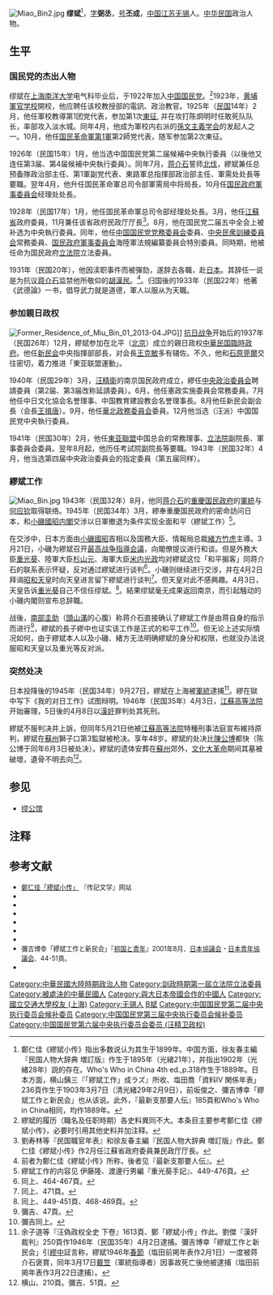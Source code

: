 [[File:Miao_Bin2.jpg|thumb]]
'''缪斌'''{{BD|1899年||1946年|5月21日|catIdx=M缪}}<ref>鄭仁佳《繆斌小传》指出多数说认为其生于1899年。中国方面，徐友春主編『民国人物大辞典 増訂版』作生于1895年（光緒21年），并指出1902年（光緒28年）説的存在。Who's Who in China 4th ed.,p.318作生于1889年。日本方面，横山銕三『「繆斌工作」成ラズ』所收、塩田喬「資料Ⅳ 関係年表」236頁作生于1903年3月7日（清光緒29年2月9日），前坂俊之、彌吉博幸「繆斌工作と新民会」也从该说。此外，『最新支那要人伝』185頁和Who's Who in China相同，均作1889年。</ref>，[[表字|字]]'''弼丞'''，[[号|号]]'''丕成'''，[[中国|中国]][[江苏|江苏]][[无锡|无锡]]人。[[中华民国|中华民国]]政治人物。

==生平==
===国民党的杰出人物===
缪斌在[[上海|上海]][[南洋大学_(上海)|南洋大学]]电气科毕业后，于1922年加入[[中国国民党|中国国民党]]。<ref>繆斌的履历（職名及任职時期）各史料異同不大。本条目主要参考鄭仁佳《繆斌小传》，必要时引用其他史料并加注释。</ref>1923年，[[黄埔軍官学校|黄埔軍官学校]]開校，他应聘任该校教授部的電訊、政治教官。1925年（[[民国紀元|民国]]14年）2月，他任軍校教導第1团党代表，参加第1次[[東征|東征]], 并在攻打陈炯明时任敢死队队长，率部攻入淡水城。同年4月，他成为軍校内右派的[[孫文主義学会|孫文主義学会]]的发起人之一。10月，他任[[国民革命軍第一軍|国民革命軍第1軍]]第2師党代表，随军参加第2次東征。

1926年（民国15年）1月，他当选中国国民党第二届候補中央執行委員（以後他又连任第3届、第4届候補中央執行委員）。同年7月，[[蒋介石|蒋介石]]誓师[[國民革命軍北伐|北伐]]，繆斌兼任总预备隊政治部主任、第1軍副党代表、東路軍总指揮部政治部主任、軍需处处長等要職。翌年4月，他升任国民革命軍总司令部軍需局中将局長，10月任[[国民政府軍事委員会|国民政府軍事委員会]]经理处处長。

1928年（民国17年）1月，他任国民革命軍总司令部经理处处長。3月，他任[[江蘇省_(中華民国)|江蘇省]]政府委員，11月兼任该省政府民政厅厅長<ref>劉寿林等『民国職官年表』和徐友春主編『民国人物大辞典 増訂版』作此。鄭仁佳《繆斌小传》作2月任江蘇省政府委員兼民政厅厅長。</ref>。8月，他在国民党二届五中全会上被补选为中央執行委員。同年，他任[[中国国民党党務委員会|中国国民党党務委員会]]委員、[[中央民衆訓練委員会|中央民衆訓練委員会]]常務委員、[[国民政府軍事委員会|国民政府軍事委員会]]海陸軍法規編纂委員会特別委員。同時期，他被任命为国民政府[[中華民国立法院|立法院]]立法委員。

1931年（民国20年），他因渎职事件而被彈劾，遂辞去各職，赴[[日本|日本]]。其辞任一说是为抗议[[蒋介石|蒋介石]]监禁他所敬仰的[[胡漢民|胡漢民]]。<ref>前者为鄭仁佳《繆斌小传》所称，後者见『最新支那要人伝』。</ref>。归国後的1933年（民国22年）他著《武德論》一书，倡导武力就是道德，軍人以服从为天職。

=== 参加親日政权 ===
[[File:Former_Residence_of_Miu_Bin_01_2013-04.JPG|thumb]]]]
[[抗日战争_(中国)|抗日战争]]开始后的1937年（民国26年）12月，繆斌参加在北平（[[北京市|北京]]）成立的親日政权[[中華民国臨時政府_(北京)|中華民国臨時政府]]。他任[[华北新民会|新民会]]中央指揮部部長，对会長[[王克敏|王克敏]]多有辅佐。不久，他和[[石原莞爾|石原莞爾]]交往密切，着力推进「東亚联盟運動」。

1940年（民国29年）3月，[[汪精衛|汪精衛]]的南京国民政府成立，繆任[[中央政治委员会_(汪精卫政权)|中央政治委員会]]聘請委員（第2届、第3届改称延請委員）。6月，他任憲政实施委員会常務委員。7月他任中日文化協会名誉理事、中国教育建設教会名誉理事長。8月他任新民会副会長（会長[[王揖唐|王揖唐]]）。9月，他任[[華北政務委員会|華北政務委員会]]委員。12月他当选（汪派）中国国民党中央執行委員。

1941年（民国30年）2月，他任[[東亚聯盟|東亚聯盟]]中国总会的常務理事、[[立法院_(汪精卫政权)|立法院]]副院長、軍事委員会委員。翌年8月起，他历任考試院副院長等要職。1943年（民国32年）4月，他当选第四届中央政治委員会的指定委員（第五届同样）。

=== 繆斌工作 ===
[[File:Miao_Bin.jpg|thumb]]
1943年（民国32年）8月，他同[[蒋介石|蒋介石]]的[[重慶国民政府|重慶国民政府]]的[[國民政府軍事委員會調查統計局|軍統]]与[[何应钦|何应钦]]取得联络。1945年（民国34年）3月，繆奉重慶国民政府的密命訪问日本，和[[小磯内閣|小磯國昭内閣]]交涉以日軍撤退为条件实现全面和平（繆斌工作）<ref>繆斌工作的内容见 伊藤隆、渡邊行男編『重光葵手記』、449-476頁。</ref>。

在交涉中，日本方面由[[小磯國昭|小磯國昭]]首相以及国務大臣、情報局总裁[[緒方竹虎|緒方竹虎]]主導。3月21日，小磯为繆斌召开[[最高战争指導会議|最高战争指導会議]]，向閣僚提议进行和谈。但是外務大臣[[重光葵|重光葵]]、陸軍大臣[[杉山元|杉山元]]、海軍大臣[[米内光政|米内光政]]均对繆斌这位「和平掮客」同蒋介石的联系表示怀疑，反对通过繆斌进行谈判<ref>同上、464-467頁。</ref>。小磯则继续进行交涉，并在4月2日拜谒[[昭和天皇|昭和天皇]]时向天皇进言留下繆斌进行谈判<ref>同上、471頁。</ref>。但天皇对此不感興趣。4月3日，天皇告诉[[重光葵|重光葵]]自己不信任缪斌。<ref>同上、449-451頁、468-469頁。</ref>。結果缪斌毫无成果返回南京，而引起騒动的小磯内閣则宣布总辞職。

战後，[[南部圭助|南部圭助]]（[[頭山滿|頭山滿]]的心腹）称蒋介石直接确认了繆斌工作是由蒋自身的指示而进行<ref>彌吉、47頁。</ref>，繆斌的長子繆中也证实该工作是正式的和平工作<ref>彌吉同上。</ref>。但无论上述实际情况如何，由于繆斌本人以及小磯、緒方无法明确繆斌的身分和权限，也就没办法说服昭和天皇以及重光等反对派。

=== 突然处决 ===
日本投降後的1945年（民国34年）9月27日，繆斌在上海被[[軍統|軍統]]逮捕<ref>余子道等『汪偽政权全史 下卷』1613頁、鄭「繆斌小传」作此。劉傑『漢奸裁判』250頁作1946年（民国35年）4月2日逮捕。彌吉博幸「繆斌工作と新民会」引[[繆中|繆中]]証言称，繆斌1946年[[春節|春節]]（塩田前掲年表作2月1日）一度被蒋介石褒賞，同年3月17日[[戴笠|戴笠]]（軍統指導者）因事故死亡後他被逮捕（塩田前掲年表作3月22日逮捕）。</ref>。繆在獄中写下《我的对日工作》试图辩明。1946年（民国35年）4月3日，[[江蘇高等法院|江蘇高等法院]]开始審理，5日後的4月8日以[[漢奸|漢奸]]罪判处其死刑。

繆斌不服判决并上訴，但同年5月21日他被[[江蘇高等法院|江蘇高等法院]]特種刑事法庭宣布維持原判，繆斌在[[蘇州市|蘇州]]獅子口第3監獄被枪决。享年48岁。繆斌的处决比[[陳公博|陳公博]]都快（陈公博于同年6月3日被处决）。繆斌的遗体安葬在[[蘇州|蘇州]]郊外，[[文化大革命|文化大革命]]期间其墓被破壞，遺骨不明去向<ref>横山、210頁。彌吉、51頁。</ref>。

== 参见 ==
*[[缪公馆|缪公馆]]
== 注释 ==
{{commonscat|Miao Bin}}
{{reflist}}

== 参考文献 ==
* <span style="font-size:90%;">[http://www.history.com.tw/pe/17/17001201.htm 鄭仁佳「繆斌小传」] {{Wayback|url=http://www.history.com.tw/pe/17/17001201.htm |date=20160304194756 }}『传記文学』网站</span>
* <span style="font-size:90%;">{{Cite book<!--|和書-->|author = [[劉傑|劉傑]]|title = 漢奸裁判 対日協力者を襲った運命|year = 2000|publisher = [[中央公論新社|中央公論新社]]（[[中公新書|中公新書]]）|isbn = 978-4-121-01544-0}}</span>
* <span style="font-size:90%;">{{Cite book<!--|和書-->|author = 余子道等|title = 汪偽政权全史 下巻|year = 2006|publisher = 上海人民出版社|isbn = 7-208-06486-5}}</span>
* <span style="font-size:90%;">{{Cite book<!--|和書-->|author = 徐友春主編|title = 民国人物大辞典 増訂版|year = 2007|publisher = 河北人民出版社|isbn = 978-7-202-03014-1}}</span>
* <span style="font-size:90%;">{{Cite book<!--|和書-->|author = 劉寿林等編|title = 民国職官年表|year = 1995|publisher = [[中華書局|中華書局]]|isbn = 7-101-01320-1}}</span>
* <span style="font-size:90%;">{{Cite book<!--|和書-->|author = [[伊藤隆_(歷史學家)|伊藤隆]]・渡邊行男編|title = 重光葵手記|year = 1986|publisher = [[中央公論新社|中央公論社]]|isbn = 4-12-001518-1}}</span>
* <span style="font-size:90%;">{{Cite book<!--|和書-->|author = 横山銕三|title = 「繆斌工作」成ラズ|year = 1992|publisher = [[展転社|展転社]]|isbn = 978-4886560759}}</span>
* <span style="font-size:90%;">彌吉博幸「繆斌工作と新民会」『[[祖国と青年|祖国と青年]]』2001年8月、[[日本協議会|日本協議会]]・[[日本青年協議会|日本青年協議会]]、44-51頁。</span>
* <span style="font-size:90%;">{{Cite book<!--|和書-->|author = |title = 最新支那要人伝|year = 1941|publisher = [[朝日新聞社|朝日新聞社]]|isbn = }}</span>

{{中國國民黨第二屆中央執行委員會}}
{{第1屆中華民國訓政時期立法委員名單}}
{{Authority control}}

{{DEFAULTSORT:Miao缪}}
[[Category:中華民國大陸時期政治人物|Category:中華民國大陸時期政治人物]]
[[Category:訓政時期第一屆立法院立法委員|Category:訓政時期第一屆立法院立法委員]]
[[Category:被處決的中華民國人|Category:被處決的中華民國人]]
[[Category:與大日本帝國合作的中國人|Category:與大日本帝國合作的中國人]]
[[Category:國立交通大學校友_(上海)|Category:國立交通大學校友 (上海)]]
[[Category:无锡人|Category:无锡人]]
[[Category:繆姓|B斌]]
[[Category:中国国民党第二届中央执行委员会候补委员|Category:中国国民党第二届中央执行委员会候补委员]]
[[Category:中国国民党第三届中央执行委员会候补委员|Category:中国国民党第三届中央执行委员会候补委员]]
[[Category:中国国民党第六届中央执行委员会委员_(汪精卫政权)|Category:中国国民党第六届中央执行委员会委员 (汪精卫政权)]]